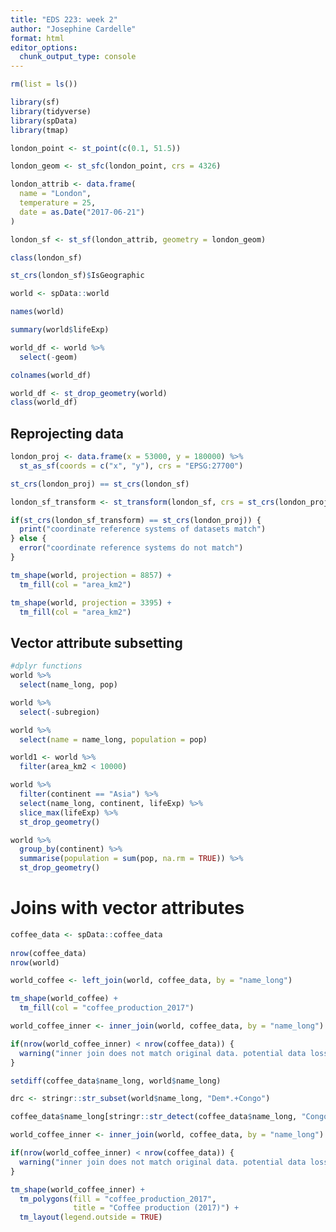 ```yaml
---
title: "EDS 223: week 2"
author: "Josephine Cardelle"
format: html
editor_options: 
  chunk_output_type: console
---
```


```r
rm(list = ls())

library(sf)
library(tidyverse)
library(spData)
library(tmap)
```


```r
london_point <- st_point(c(0.1, 51.5))

london_geom <- st_sfc(london_point, crs = 4326)

london_attrib <- data.frame(
  name = "London",
  temperature = 25, 
  date = as.Date("2017-06-21")
)

london_sf <- st_sf(london_attrib, geometry = london_geom)

class(london_sf)

st_crs(london_sf)$IsGeographic
```


```r
world <- spData::world

names(world)

summary(world$lifeExp)

```

```r
world_df <- world %>% 
  select(-geom)

colnames(world_df)
```

```r
world_df <- st_drop_geometry(world)
class(world_df)
```

## Reprojecting data

```r
london_proj <- data.frame(x = 53000, y = 180000) %>% 
  st_as_sf(coords = c("x", "y"), crs = "EPSG:27700")

st_crs(london_proj) == st_crs(london_sf)

london_sf_transform <- st_transform(london_sf, crs = st_crs(london_proj))
```

```r
if(st_crs(london_sf_transform) == st_crs(london_proj)) {
  print("coordinate reference systems of datasets match")
} else {
  error("coordinate reference systems do not match")
}
```

```r
tm_shape(world, projection = 8857) +
  tm_fill(col = "area_km2")
```


```r
tm_shape(world, projection = 3395) + 
  tm_fill(col = "area_km2")
```

## Vector attribute subsetting

```r
#dplyr functions
world %>% 
  select(name_long, pop)

world %>% 
  select(-subregion)

world %>% 
  select(name = name_long, population = pop)
```

```r
world1 <- world %>% 
  filter(area_km2 < 10000)
```

```r
world %>% 
  filter(continent == "Asia") %>% 
  select(name_long, continent, lifeExp) %>% 
  slice_max(lifeExp) %>% 
  st_drop_geometry()
```

```r
world %>% 
  group_by(continent) %>% 
  summarise(population = sum(pop, na.rm = TRUE)) %>% 
  st_drop_geometry()
```

# Joins with vector attributes
```r
coffee_data <- spData::coffee_data
 
nrow(coffee_data)
nrow(world)

```

```r
world_coffee <- left_join(world, coffee_data, by = "name_long")
```

```r
tm_shape(world_coffee) +
  tm_fill(col = "coffee_production_2017")
```

```r
world_coffee_inner <- inner_join(world, coffee_data, by = "name_long")

if(nrow(world_coffee_inner) < nrow(coffee_data)) {
  warning("inner join does not match original data. potential data loss during join")
}
```

```r
setdiff(coffee_data$name_long, world$name_long)
```

```r
drc <- stringr::str_subset(world$name_long, "Dem*.+Congo")

coffee_data$name_long[stringr::str_detect(coffee_data$name_long, "Congo")] <- drc

world_coffee_inner <- inner_join(world, coffee_data, by = "name_long")

if(nrow(world_coffee_inner) < nrow(coffee_data)) {
  warning("inner join does not match original data. potential data loss during join")
}
```


```r
tm_shape(world_coffee_inner) +
  tm_polygons(fill = "coffee_production_2017",
              title = "Coffee production (2017)") +
  tm_layout(legend.outside = TRUE)
```

